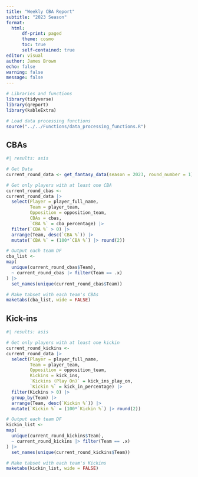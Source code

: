 ```yaml
---
title: "Weekly CBA Report"
subtitle: "2023 Season"
format:
  html:
      df-print: paged
      theme: cosmo
      toc: true
      self-contained: true
editor: visual
author: James Brown
echo: false
warning: false
message: false
---
```


```r
# Libraries and functions
library(tidyverse)
library(qreport)
library(kableExtra)

# Load data processing functions
source("../../Functions/data_processing_functions.R")
```

## CBAs

```r
#| results: asis

# Get Data
current_round_data <- get_fantasy_data(season = 2023, round_number = 1)

# Get only players with at least one CBA
current_round_cbas <-
current_round_data |>
  select(Player = player_full_name,
         Team = player_team,
         Opposition = opposition_team,
         CBAs = cbas,
         `CBA %` = cba_percentage) |> 
  filter(`CBA %` > 0) |> 
  arrange(Team, desc(`CBA %`)) |> 
  mutate(`CBA %` = (100*`CBA %`) |> round(2))

# Output each team DF
cba_list <-
map(
  unique(current_round_cbas$Team),
  ~ current_round_cbas |> filter(Team == .x)
) |> 
  set_names(unique(current_round_cbas$Team))

# Make tabset with each team's CBAs
maketabs(cba_list, wide = FALSE)
```

## Kick-ins

```r
#| results: asis

# Get only players with at least one kickin
current_round_kickins <-
current_round_data |>
  select(Player = player_full_name,
         Team = player_team,
         Opposition = opposition_team,
         Kickins = kick_ins,
         `Kickins (Play On)` = kick_ins_play_on,
         `Kickin %` = kick_in_percentage) |> 
  filter(Kickins > 0) |> 
  group_by(Team) |> 
  arrange(Team, desc(`Kickin %`)) |> 
  mutate(`Kickin %` = (100*`Kickin %`) |> round(2))

# Output each team DF
kickin_list <-
map(
  unique(current_round_kickins$Team),
  ~ current_round_kickins |> filter(Team == .x)
) |> 
  set_names(unique(current_round_kickins$Team))

# Make tabset with each team's Kickins
maketabs(kickin_list, wide = FALSE)

```
